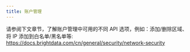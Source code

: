 ```yaml
---
title: 账户管理
---
```

请参阅下文章节，了解账户管理中可用的不同 API 选项，例如：添加/删除区域、将 IP 添加到白名单/黑名单等:
https://docs.brightdata.com/cn/general/security/network-security
